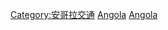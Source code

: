 {{commonscat|Rail transport in Angola}}
[[Category:安哥拉交通|Category:安哥拉交通]]
[[Category:各國鐵路|Angola]]
[[Category:非洲鐵路|Angola]]
